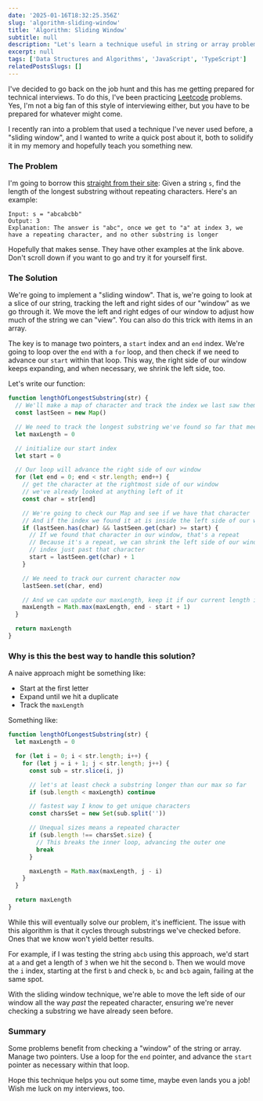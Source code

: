 ```yaml
---
date: '2025-01-16T18:32:25.356Z'
slug: 'algorithm-sliding-window'
title: 'Algorithm: Sliding Window'
subtitle: null
description: "Let's learn a technique useful in string or array problems called the 'sliding window', where we use two pointers to expand and contract a subview of our data."
excerpt: null
tags: ['Data Structures and Algorithms', 'JavaScript', 'TypeScript']
relatedPostsSlugs: []
---
```


I've decided to go back on the job hunt and this has me getting prepared for technical interviews. To do this, I've been practicing [Leetcode](https://leetcode.com) problems. Yes, I'm not a big fan of this style of interviewing either, but you have to be prepared for whatever might come.

I recently ran into a problem that used a technique I've never used before, a "sliding window", and I wanted to write a quick post about it, both to solidify it in my memory and hopefully teach you something new.

### The Problem

I'm going to borrow this [straight from their site](https://leetcode.com/problems/longest-substring-without-repeating-characters/description/?envType=study-plan-v2&envId=top-interview-150): Given a string `s`, find the length of the longest substring without repeating characters. Here's an example:

```
Input: s = "abcabcbb"
Output: 3
Explanation: The answer is "abc", once we get to "a" at index 3, we have a repeating character, and no other substring is longer
```

Hopefully that makes sense. They have other examples at the link above. Don't scroll down if you want to go and try it for yourself first.

### The Solution

We're going to implement a "sliding window". That is, we're going to look at a slice of our string, tracking the left and right sides of our "window" as we go through it. We move the left and right edges of our window to adjust how much of the string we can "view". You can also do this trick with items in an array.

The key is to manage two pointers, a `start` index and an `end` index. We're going to loop over the `end` with a `for` loop, and then check if we need to advance our `start` within that loop. This way, the right side of our window keeps expanding, and when necessary, we shrink the left side, too.

Let's write our function:

```javascript
function lengthOfLongestSubstring(str) {
  // We'll make a map of character and track the index we last saw them
  const lastSeen = new Map()

  // We need to track the longest substring we've found so far that meets our conditions
  let maxLength = 0

  // initialize our start index
  let start = 0

  // Our loop will advance the right side of our window
  for (let end = 0; end < str.length; end++) {
    // get the character at the rightmost side of our window
    // we've already looked at anything left of it
    const char = str[end]

    // We're going to check our Map and see if we have that character
    // And if the index we found it at is inside the left side of our window
    if (lastSeen.has(char) && lastSeen.get(char) >= start) {
      // If we found that character in our window, that's a repeat
      // Because it's a repeat, we can shrink the left side of our window to the
      // index just past that character
      start = lastSeen.get(char) + 1
    }

    // We need to track our current character now
    lastSeen.set(char, end)

    // And we can update our maxLength, keep it if our current length is less
    maxLength = Math.max(maxLength, end - start + 1)
  }

  return maxLength
}
```

### Why is this the best way to handle this solution?

A naive approach might be something like:

- Start at the first letter
- Expand until we hit a duplicate
- Track the `maxLength`

Something like:

```javascript
function lengthOfLongestSubstring(str) {
  let maxLength = 0

  for (let i = 0; i < str.length; i++) {
    for (let j = i + 1; j < str.length; j++) {
      const sub = str.slice(i, j)

      // let's at least check a substring longer than our max so far
      if (sub.length < maxLength) continue

      // fastest way I know to get unique characters
      const charsSet = new Set(sub.split(''))

      // Unequal sizes means a repeated character
      if (sub.length !== charsSet.size) {
        // This breaks the inner loop, advancing the outer one
        break
      }

      maxLength = Math.max(maxLength, j - i)
    }
  }

  return maxLength
}
```

While this will eventually solve our problem, it's inefficient. The issue with this algorithm is that it cycles through substrings we've checked before. Ones that we know won't yield better results.

For example, if I was testing the string `abcb` using this approach, we'd start at `a` and get a length of `3` when we hit the second `b`. Then we would move the `i` index, starting at the first `b` and check `b`, `bc` and `bcb` again, failing at the same spot.

With the sliding window technique, we're able to move the left side of our window all the way _past_ the repeated character, ensuring we're never checking a substring we have already seen before.

### Summary

Some problems benefit from checking a "window" of the string or array. Manage two pointers. Use a loop for the `end` pointer, and advance the `start` pointer as necessary within that loop.

Hope this technique helps you out some time, maybe even lands you a job! Wish me luck on my interviews, too.

